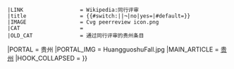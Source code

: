 {{WPBannerMeta
|PROJECT                = 贵州
 |BANNER_NAME           = Template:贵州专题
 |substcheck            = <includeonly>{{subst:</includeonly><includeonly>substcheck}}</includeonly>
 |small                 = {{{small|}}}
 |category              = {{{category|¬}}}
 |listas                = {{{listas|}}}
|IMAGE_LEFT             = HuangguoshuFall.jpg
|QUALITY_SCALE          = subpage
 |class                 = {{{class|}}}
|auto                   = {{{auto|}}}
|importance             = {{{importance|}}}
|ASSESSMENT_CAT         = 贵州条目
|ASSESSMENT_LINK        = PJ:贵州/评级
|COMMENTS               = yes
|COMMENTS_CAT           = 含有评论页的贵州条目
|attention              = {{{attention|}}}
 |ATTENTION_CAT         = 需要关注的贵州条目
|note 1                 = {{{ref|}}}
 |NOTE_1_TEXT           = 根据标记，本条目需要补充更多[[WP:列明来源|来源]]'''[[WP:可供查证|以供查证]]'''。
 |NOTE_1_IMAGE          = Question_book-4.svg
 |NOTE_1_CAT            = 需要补充来源的贵州条目
|infobox                = {{{needs-infobox|}}}
 |INFOBOX_CAT           = 需要信息框的贵州条目
 |peer review           = {{{peer|}}}
 |old peer review       = {{#switch:{{lc:{{{old-peer|¬}}}}}||¬|no=|yes}}
 |LINK                  = Wikipedia:同行评审
 |title                 = {{#switch:{{lc:{{{old-peer|¬}}}}}||¬|no|yes={{SUBJECTPAGENAME}}|#default={{{old-peer|}}}}}
 |IMAGE                 = Cvg peerreview icon.png
 |CAT                   = 
 |OLD_CAT               = 通过同行评审的贵州条目
|PORTAL                 = 贵州
|PORTAL_IMG             = HuangguoshuFall.jpg
|MAIN_ARTICLE           = [[贵州]]
|HOOK_COLLAPSED         = {{WPBannerMeta/hooks/notecounter
 |category              = {{{category|¬}}}
 |BANNER_NAME           = Template:贵州专题
 |note 1                = {{{peer|}}}
 |note 2                = {{{old-peer|}}}
}}}}<noinclude>
{{documentation}}
</noinclude>